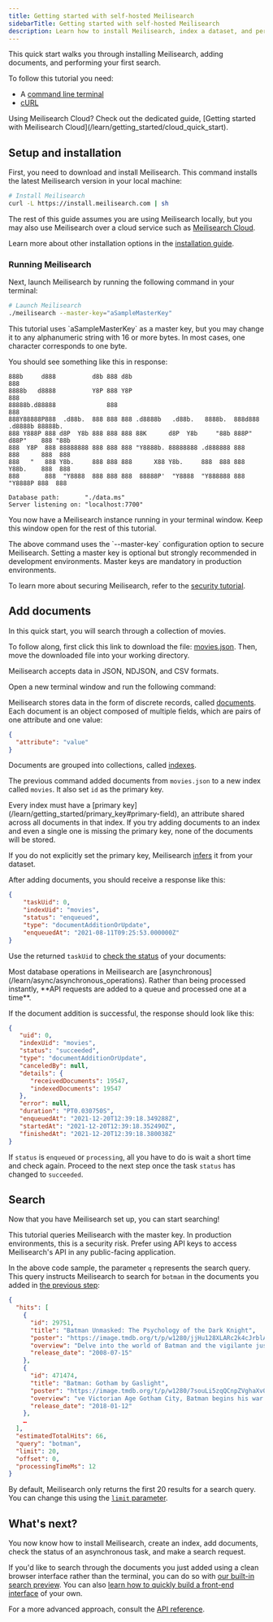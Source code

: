 ```yaml
---
title: Getting started with self-hosted Meilisearch
sidebarTitle: Getting started with self-hosted Meilisearch
description: Learn how to install Meilisearch, index a dataset, and perform your first search.
---
```


This quick start walks you through installing Meilisearch, adding documents, and performing your first search.

To follow this tutorial you need:

- A [command line terminal](https://www.learnenough.com/command-line-tutorial#sec-running_a_terminal)
- [cURL](https://curl.se)

<Tip>
Using Meilisearch Cloud? Check out the dedicated guide, [Getting started with Meilisearch Cloud](/learn/getting_started/cloud_quick_start).
</Tip>

## Setup and installation

First, you need to download and install Meilisearch. This command installs the latest Meilisearch version in your local machine:

```bash
# Install Meilisearch
curl -L https://install.meilisearch.com | sh
```

The rest of this guide assumes you are using Meilisearch locally, but you may also use Meilisearch over a cloud service such as [Meilisearch Cloud](https://www.meilisearch.com/cloud?utm_campaign=oss&utm_source=docs&utm_medium=quick-start).

Learn more about other installation options in the [installation guide](/learn/self_hosted/install_meilisearch_locally).

### Running Meilisearch

Next, launch Meilisearch by running the following command in your terminal:

```bash
# Launch Meilisearch
./meilisearch --master-key="aSampleMasterKey"
```

<Note>
This tutorial uses `aSampleMasterKey` as a master key, but you may change it to any alphanumeric string with 16 or more bytes. In most cases, one character corresponds to one byte.
</Note>

You should see something like this in response:

```
888b     d888          d8b 888 d8b                                            888
8888b   d8888          Y8P 888 Y8P                                            888
88888b.d88888              888                                                888
888Y88888P888  .d88b.  888 888 888 .d8888b   .d88b.   8888b.  888d888 .d8888b 88888b.
888 Y888P 888 d8P  Y8b 888 888 888 88K      d8P  Y8b     "88b 888P"  d88P"    888 "88b
888  Y8P  888 88888888 888 888 888 "Y8888b. 88888888 .d888888 888    888      888  888
888   "   888 Y8b.     888 888 888      X88 Y8b.     888  888 888    Y88b.    888  888
888       888  "Y8888  888 888 888  88888P'  "Y8888  "Y888888 888     "Y8888P 888  888

Database path:       "./data.ms"
Server listening on: "localhost:7700"
```

You now have a Meilisearch instance running in your terminal window. Keep this window open for the rest of this tutorial.

<Note>
The above command uses the `--master-key` configuration option to secure Meilisearch. Setting a master key is optional but strongly recommended in development environments. Master keys are mandatory in production environments.
</Note>

To learn more about securing Meilisearch, refer to the [security tutorial](/learn/security/basic_security).

## Add documents

In this quick start, you will search through a collection of movies.

To follow along, first click this link to download the file: <a href="/movies.json" download="movies.json">movies.json</a>. Then, move the downloaded file into your working directory.

<Note>
Meilisearch accepts data in JSON, NDJSON, and CSV formats.
</Note>

Open a new terminal window and run the following command:

<CodeSamples id="getting_started_add_documents_md" />

Meilisearch stores data in the form of discrete records, called [documents](/learn/getting_started/documents). Each document is an object composed of multiple fields, which are pairs of one attribute and one value:

```json
{
  "attribute": "value"
}
```

Documents are grouped into collections, called [indexes](/learn/getting_started/indexes).

The previous command added documents from `movies.json` to a new index called `movies`. It also set `id` as the primary key.

<Note>
Every index must have a [primary key](/learn/getting_started/primary_key#primary-field), an attribute shared across all documents in that index. If you try adding documents to an index and even a single one is missing the primary key, none of the documents will be stored.

If you do not explicitly set the primary key, Meilisearch [infers](/learn/getting_started/primary_key#meilisearch-guesses-your-primary-key) it from your dataset.
</Note>

After adding documents, you should receive a response like this:

```json
{
    "taskUid": 0,
    "indexUid": "movies",
    "status": "enqueued",
    "type": "documentAdditionOrUpdate",
    "enqueuedAt": "2021-08-11T09:25:53.000000Z"
}
```

Use the returned `taskUid` to [check the status](/reference/api/tasks) of your documents:

<CodeSamples id="getting_started_check_task_status" />

<Note>
Most database operations in Meilisearch are [asynchronous](/learn/async/asynchronous_operations). Rather than being processed instantly, **API requests are added to a queue and processed one at a time**.
</Note>

If the document addition is successful, the response should look like this:

```json
{
   "uid": 0,
   "indexUid": "movies",
   "status": "succeeded",
   "type": "documentAdditionOrUpdate",
   "canceledBy": null,
   "details": {
      "receivedDocuments": 19547,
      "indexedDocuments": 19547
   },
   "error": null,
   "duration": "PT0.030750S",
   "enqueuedAt": "2021-12-20T12:39:18.349288Z",
   "startedAt": "2021-12-20T12:39:18.352490Z",
   "finishedAt": "2021-12-20T12:39:18.380038Z"
}
```

If `status` is `enqueued` or `processing`, all you have to do is wait a short time and check again. Proceed to the next step once the task `status` has changed to `succeeded`.

## Search

Now that you have Meilisearch set up, you can start searching!

<CodeSamples id="getting_started_search_md" />

<Note>
This tutorial queries Meilisearch with the master key. In production environments, this is a security risk. Prefer using API keys to access Meilisearch's API in any public-facing application.
</Note>

In the above code sample, the parameter `q` represents the search query. This query instructs Meilisearch to search for `botman` in the documents you added in [the previous step](#add-documents):

```json
{
  "hits": [
    {
      "id": 29751,
      "title": "Batman Unmasked: The Psychology of the Dark Knight",
      "poster": "https://image.tmdb.org/t/p/w1280/jjHu128XLARc2k4cJrblAvZe0HE.jpg",
      "overview": "Delve into the world of Batman and the vigilante justice tha",
      "release_date": "2008-07-15"
    },
    {
      "id": 471474,
      "title": "Batman: Gotham by Gaslight",
      "poster": "https://image.tmdb.org/t/p/w1280/7souLi5zqQCnpZVghaXv0Wowi0y.jpg",
      "overview": "ve Victorian Age Gotham City, Batman begins his war on crime",
      "release_date": "2018-01-12"
    },
    …
  ],
  "estimatedTotalHits": 66,
  "query": "botman",
  "limit": 20,
  "offset": 0,
  "processingTimeMs": 12
}
```

By default, Meilisearch only returns the first 20 results for a search query. You can change this using the [`limit` parameter](/reference/api/search#limit).

## What's next?

You now know how to install Meilisearch, create an index, add documents, check the status of an asynchronous task, and make a search request.

If you'd like to search through the documents you just added using a clean browser interface rather than the terminal, you can do so with [our built-in search preview](/learn/getting_started/search_preview). You can also [learn how to quickly build a front-end interface](/guides/front_end/front_end_integration) of your own.

For a more advanced approach, consult the [API reference](/reference/api/overview).
